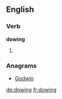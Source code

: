 ==English==

===Verb===
'''dowing'''

# {{present participle of|dow}}

===Anagrams===
* [[Godwin#English|Godwin]]

[[de:dowing]]
[[fr:dowing]]